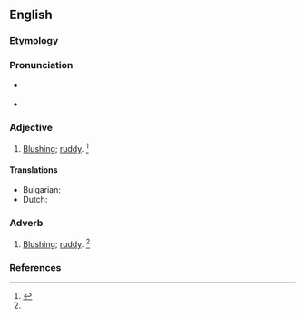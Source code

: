 ==English==

===Etymology===
{{prefix|en|a|blush}}

===Pronunciation===
* {{a|US}} {{IPA|/əˈblʌʃ/|lang=en}}
* {{rhymes|ʌʃ|lang=en}}

===Adjective===
{{en-adj}}

# [[blushing|Blushing]]; [[ruddy]]. {{defdate|First attested in the mid-19th century.}}<ref name=SOED>{{R:SOED5|page=5}}</ref>

====Translations====
{{trans-top|blushing}}
* Bulgarian: {{t+|bg|зачервен}}
* Dutch: {{t+|nl|blozend}}
{{trans-mid}}
{{trans-bottom}}

===Adverb===
{{en-adv}}

# [[blushing|Blushing]]; [[ruddy]]. {{defdate|First attested in the mid-19th century.}}<ref name=SOED/>

===References===
<references/>